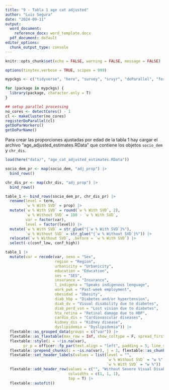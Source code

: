```yaml
---
title: "9 - Tabla 1 age cat adjusted"
author: "Luis Segura"
date: "2024-09-11"
output:
  word_document:
    reference_docx: word_template.docx
  pdf_document: default
editor_options:
  chunk_output_type: console
---
```


```r
knitr::opts_chunk$set(echo = FALSE, warning = FALSE, message = FALSE)

options(tinytex.verbose = TRUE, scipen = 999)

mypckgs <- c("tidyverse", "here", "survey", "srvyr", "doParallel", "foreach")

for (package in mypckgs) {
  library(package, character.only = T)
}

## setup parallel processing
no_cores <- detectCores() - 1  
cl <- makeCluster(no_cores)
registerDoParallel(cl)
getDoParWorkers()                   
getDoParName()

```

Para crear las proporciones ajustadas por edad de la tabla 1 hay cargar el archivo "age_adjusted_estimates.RData" que contiene los objetos `socio_dem` y `chr_dis`.

```r
load(here("data/", "age_cat_adjusted_estimates.RData"))
```

```r
socio_dem_pr <- map(socio_dem, "adj_prop") |>
  bind_rows()

chr_dis_pr <- map(chr_dis, "adj_prop") |>
  bind_rows()

table_1 <- bind_rows(socio_dem_pr, chr_dis_pr) |>
  rename(level = term, 
         `w % With SVD` = prop) |>
  mutate(`w % With SVD` = round(`w % With SVD`, 2), 
         `w % Without SVD` = 100 - `w % With SVD`, 
         var = factor(var), 
         level = factor(level)) |>
  mutate(`w % With SVD` = str_glue("{`w % With SVD`}%"), 
         `w % Without SVD` = str_glue("{`w % Without SVD`}%")) |>
  relocate(`w % Without SVD`, .before = `w % With SVD`) |>
  select(-c(conf_low, conf_high))

```

```r
table_1 |>
  mutate(var = recode(var, sexo = "Sex", 
                      region = "Region",
                      urbanicity = "Urbanicity", 
                      education = "Education", 
                      ses = "SES", 
                      insurance = "Insurance", 
                      l_indigena = "Speaks indigenous lenguage", 
                      work_pwk = "Past-week employment", 
                      obesidad = "Obesity", 
                      diab_hbp = "Diabetes and/or hypertension", 
                      diab_dv = "Visual disability due to diabetes", 
                      diab_perd_vsn = "Lost vision due to diabetes", 
                      hta_retina = "Retinal damage due to HBP", 
                      cardio_dis = "Cardiovascular diseases", 
                      kidney_dis = "Kidney disease", 
                      dyslipidemia = "Dyslipidemia")) |>
  flextable::as_grouped_data(groups = c("var")) |>
  flextable::as_flextable(max_row = Inf, show_coltype = F, spread_first_col = TRUE, hide_grouplabel = TRUE, groups_to = "titles") |>
  flextable::style(i = ~!is.na(var),
        pr_p = officer::fp_par(text.align = "left", padding = 5, line_spacing = 1.5)) |>
  flextable::prepend_chunks(i = ~is.na(var), j = 1, flextable::as_chunk("\t")) |>
  flextable::set_header_labels(values = list(level = "", 
                                             `w % Without SVD` = "w %", 
                                             `w % With SVD` = "w %")) |>
  flextable::add_header_row(values = c("", "Without Severe Visual Disability", "With Severe Visual Disability"), 
                            colwidths = c(1, 1, 1), 
                            top = T) |>
  flextable::autofit()
```

